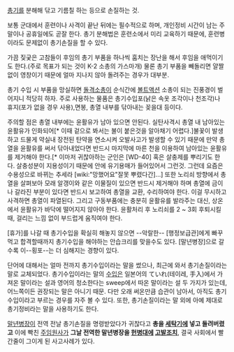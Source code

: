 [[총기]]를 분해해 닦고 기름칠 하는 등으로 손질하는 것. 

보통 군대에서 훈련이나 사격이 끝난 뒤에는 필수적으로 하며, 개인정비 시간이 남는 주말이나 공휴일에도 곧잘 한다. 총기 분해법은 훈련소에서 미리 교육하기 때문에, 훈련병이라도 문제없이 총기손질을 할 수 있다. 

가끔 짖궂은 고참들이 후임의 총기 부품을 하나씩 훔치는 장난을 해서 후임을 애먹이기도 한다.(주로 목표가 되는 것이 K-2 소총의 가스마개) 물론 총기 부품을 빼돌리면 얄짤없이 영창이기 때문에 얼마 지나지 않아 돌려주는 경우가 대부분.

총기 수입 시 부품을 망실하면 [[돌격소총]]이 순식간에 [[볼트액션]] 소총이 되는 진풍경이 벌어지니 적당히 하자. 주로 사용하는 물품은 총기수입포(낡은 속옷 조각이나 천조각)나 휴지(포가 없을 경우 사용),면봉, 총열 내부를 닦아내는 꽂을대 등이다.

주의할 점은 총열 내부에는 윤활유가 남아 있으면 안된다. 실탄사격시 총열 내 남아있는 윤활유가 인화되어[* 이때 겉으로 봐서는 불이 붙은것을 알아채기 어렵다.]불꽃이 발생하고 드물게 약실내 장전된 탄약을 연소시켜 오발사고가 발생할 수 있기 때문에 만약 총열을 윤활유를 써서 닦아내었다면 반드시 마지막에 마른 천을 이용하여 남아있는 윤활유를 제거해야 한다.[* 이마저 귀찮아하는 군인은 [WD-40] 혹은 살충제를 뿌리기도 한다. 살충성분이 지용성이기 때문에 안에 유기용매가 들어있어서 그런것. 그런데 요즘은 수용성으로 바뀌는 추세라 [wiki:"망했어요"잘못 뿌렸다간]...] 또한 노리쇠 방향에서 총열을 살펴보아 모래 알갱이와 같은 이물질이 있으면 반드시 제거해야 하며 총열에 금이나 갈라진 부분이 있다면 반드시 보고하여 총열을 교환, 수리하여야 한다. 이걸 무시하고 사격하면 총열이 파열된다. 그리고 구동부품에는 충분히 윤활유를 발라주는 대신, 상온에서 윤활유가 바닥에 떨어지지 않아야 한다. 윤활처리 후 노리쇠를 2 ~ 3회 후퇴시킬 때, 걸리는 느낌 없이 부드럽게 움직여야 한다.

[휴가]를 나갈 때 총기수입을 확실히 해놓지 않으면 --악랄한-- [행정보급관]에게 빠꾸 먹고 합격할때까지 총기수입을 해야하는 안습크리를 맞을수도 있다. [말년병장]으로 갈수록 이--횡포--는 더 심해지는 경향이 있다.

단어에 대해서는 얼마 전까지 총기수입이라는 말을 썼으나, 최근에 와서 총기손질이라는 말로 교체되었다. 총기수입이라는 말의 [[수입]]은 일본어의 ていれ(테이레, 手入)에서 가져온 말이라는 설과 영어의 청소한다는 sweep에서 따온 말이라는 설 두 가지가 있는데, 어느쪽이든 권장되는 말은 아니기 때문. 다만 오래 써온만큼 습관이 남아서, 아직도 총기수입이라고 부르는 경우를 자주 볼 수 있다. 또한, 총기손질이라는 말 외에 아예 제대로 총기정비라는 말을 사용하기도 한다.

[[말년병장]]이 전역 전날 총기손질을 명령받았다가 귀찮다고 '''총을 [[세탁기]]에 넣고 돌려버렸고''' 이에 빡친 [[주임원사]]가 '''그날 전역한 말년병장을 [[헌병대]]에 [[고발]]조치''', 결국 사회에서 빨간줄이 그이게 된 사고사례가 있다.
